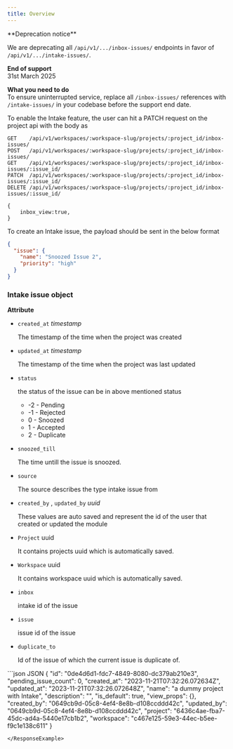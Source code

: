 ```yaml
---
title: Overview
---
```


<Warning>
**Deprecation notice**

We are deprecating all `/api/v1/.../inbox-issues/` endpoints in favor of `/api/v1/.../intake-issues/`.

**End of support**  
31st March 2025

**What you need to do**  
To ensure uninterrupted service, replace all `/inbox-issues/` references with `/intake-issues/` in your codebase before the support end date.
</Warning>

To enable the Intake feature, the user can hit a PATCH request on the project api with the body as

```http
GET    /api/v1/workspaces/:workspace-slug/projects/:project_id/inbox-issues/
POST   /api/v1/workspaces/:workspace-slug/projects/:project_id/inbox-issues/
GET    /api/v1/workspaces/:workspace-slug/projects/:project_id/inbox-issues/:issue_id/
PATCH  /api/v1/workspaces/:workspace-slug/projects/:project_id/inbox-issues/:issue_id/
DELETE /api/v1/workspaces/:workspace-slug/projects/:project_id/inbox-issues/:issue_id/
```

```
{
	inbox_view:true,
}
```

To create an Intake issue, the payload should be sent in the below format

```json
{
  "issue": {
    "name": "Snoozed Issue 2",
    "priority": "high"
  }
}
```

### Intake issue object

**Attribute**

- `created_at` _timestamp_

  The timestamp of the time when the project was created

- `updated_at` _timestamp_

  The timestamp of the time when the project was last updated

- `status`

  the status of the issue can be in above mentioned status

  - \-2 - Pending
  - \-1 - Rejected
  - 0 - Snoozed
  - 1 - Accepted
  - 2 - Duplicate

- `snoozed_till`

  The time untill the issue is snoozed.

- `source`

  The source describes the type intake issue from

- `created_by` , `updated_by` _uuid_

  These values are auto saved and represent the id of the user that created or updated the module

- `Project` uuid

  It contains projects uuid which is automatically saved.

- `Workspace` uuid

  It contains workspace uuid which is automatically saved.

- `inbox`

  intake id of the issue

- `issue`

  issue id of the issue

- `duplicate_to`

  Id of the issue of which the current issue is duplicate of.

<ResponseExample>
```json JSON
{
    "id": "0de4d6d1-fdc7-4849-8080-dc379ab210e3",
    "pending_issue_count": 0,
    "created_at": "2023-11-21T07:32:26.072634Z",
    "updated_at": "2023-11-21T07:32:26.072648Z",
    "name": "a dummy project with Intake",
    "description": "",
    "is_default": true,
    "view_props": {},
    "created_by": "0649cb9d-05c8-4ef4-8e8b-d108ccddd42c",
    "updated_by": "0649cb9d-05c8-4ef4-8e8b-d108ccddd42c",
    "project": "6436c4ae-fba7-45dc-ad4a-5440e17cb1b2",
    "workspace": "c467e125-59e3-44ec-b5ee-f9c1e138c611"
}

```
</ResponseExample>